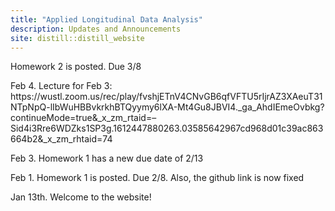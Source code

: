 ```yaml
---
title: "Applied Longitudinal Data Analysis"
description: Updates and Announcements
site: distill::distill_website
---
```



Homework 2 is posted. Due 3/8  



Feb 4. Lecture for Feb 3: https://wustl.zoom.us/rec/play/fvshjETnV4CNvGB6qfVFTU5rIjrAZ3XAeuT31NTpNpQ-lIbWuHBBvkrkhBTQyymy6lXA-Mt4Gu8JBVI4._ga_AhdIEmeOvbkg?continueMode=true&_x_zm_rtaid=--Sid4i3Rre6WDZks1SP3g.1612447880263.03585642967cd968d01c39ac863664b2&_x_zm_rhtaid=74


Feb 3. Homework 1 has a new due date of 2/13

Feb 1. Homework 1 is posted. Due 2/8. Also, the github link is now fixed

Jan 13th. Welcome to the website! 
